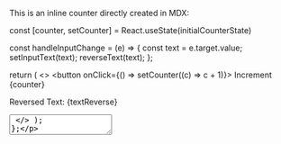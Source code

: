 This is an inline counter directly created in MDX:



  const [counter, setCounter] = React.useState(initialCounterState)
  
  const handleInputChange = (e) => {
    const text = e.target.value;
    setInputText(text);
    reverseText(text);
  };

  return (
    <>
    <button onClick={() => setCounter((c) => c + 1)}>
      Increment {counter}
    </button>
      <p>Reversed Text: {textReverse}</p>
      <textarea value={inputText} onChange={handleInputChange} />
    </>
  );
};

<MyCounter />

That's cool isn't it../hooks/string/useTextReverse.ts